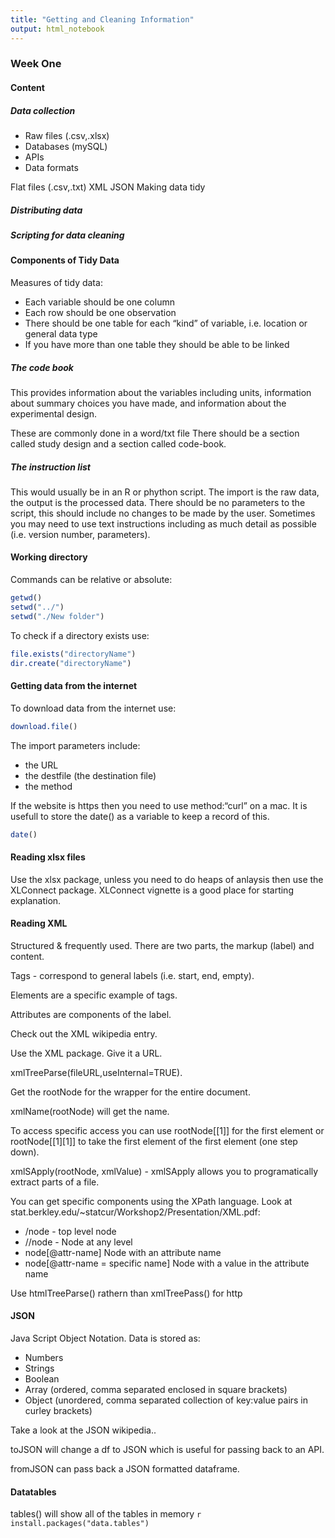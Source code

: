 ```yaml
---
title: "Getting and Cleaning Information"
output: html_notebook
---
```


### Week One

#### Content
##### Data collection

* Raw files (.csv,.xlsx)
* Databases (mySQL)
* APIs
* Data formats

Flat files (.csv,.txt)
XML
JSON
Making data tidy

##### Distributing data

##### Scripting for data cleaning


#### Components of Tidy Data

Measures of tidy data:

* Each variable should be one column
* Each row should be one observation
* There should be one table for each "kind" of variable, i.e. location or general data type
* If you have more than one table they should be able to be linked

##### The code book

This provides information about the variables including units, information about summary choices you have made, and information about the experimental design.

These are commonly done in a word/txt file
There should be a section called study design and a section called code-book.

##### The instruction list

This would usually be in an R or phython script. The import is the raw data, the output is the processed data. There should be no parameters to the script, this should include no changes to be made by the user. Sometimes you may need to use text instructions including as much detail as possible (i.e. version number, parameters).

#### Working directory
Commands can be relative or absolute:
```r
getwd()
setwd("../")
setwd("./New folder")
```

To check if a directory exists use:
```r
file.exists("directoryName")
dir.create("directoryName")
```

#### Getting data from the internet
To download data from the internet use:
```r
download.file()
```
The import parameters include:

* the URL
* the destfile (the destination file)
* the method

If the website is https then you need to use method:"curl" on a mac.
It is usefull to store the date() as a variable to keep a record of this.
```r
date()
```


#### Reading xlsx files

Use the xlsx package, unless you need to do heaps of anlaysis then use the XLConnect package. XLConnect vignette is a good place for starting explanation.

#### Reading XML

Structured & frequently used. There are two parts, the markup (label) and content.

Tags - correspond to general labels (i.e. start, end, empty).

Elements are a specific example of tags.

Attributes are components of the label.

Check out the XML wikipedia entry.

Use the XML package. Give it a URL.

xmlTreeParse(fileURL,useInternal=TRUE).

Get the rootNode for the wrapper for the entire document.

xmlName(rootNode) will get the name.

To access specific access you can use rootNode[[1]] for the first element or rootNode[[1][1]] to take the first element of the first element (one step down). 

xmlSApply(rootNode, xmlValue) - xmlSApply allows you to programatically extract parts of a file.

You can get specific components using the XPath language. Look at stat.berkley.edu/~statcur/Workshop2/Presentation/XML.pdf:

* /node - top level node
* //node - Node at any level
* node[@attr-name] Node with an attribute name
* node[@attr-name = specific name] Node with a value in the attribute name

Use htmlTreeParse() rathern than xmlTreePass() for http

#### JSON

Java Script Object Notation. 
Data is stored as:

* Numbers
* Strings
* Boolean
* Array (ordered, comma separated enclosed in square brackets)
* Object (unordered, comma separated collection of key:value pairs in curley brackets)

Take a look at the JSON wikipedia..

toJSON will change a df to JSON which is useful for passing back to an API.

fromJSON can pass back a JSON formatted dataframe.

#### Datatables

tables() will show all of the tables in memory
```r
install.packages("data.tables")
        ```


